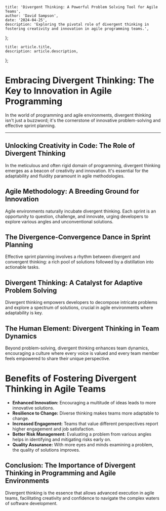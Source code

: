 
    title: 'Divergent Thinking: A Powerful Problem Solving Tool for Agile Teams',
    author: 'David Sampson',
    date: '2024-04-25',
    description: 'Exploring the pivotal role of divergent thinking in fostering creativity and innovation in agile programming teams.',
};

    title: article.title,
    description: article.description,
};


# Embracing Divergent Thinking: The Key to Innovation in Agile Programming

In the world of programming and agile environments, divergent thinking isn't just a buzzword; it's the cornerstone of innovative problem-solving and effective sprint planning.

---

## Unlocking Creativity in Code: The Role of Divergent Thinking

In the meticulous and often rigid domain of programming, divergent thinking emerges as a beacon of creativity and innovation. It's essential for the adaptability and fluidity paramount in agile methodologies.

## Agile Methodology: A Breeding Ground for Innovation

Agile environments naturally incubate divergent thinking. Each sprint is an opportunity to question, challenge, and innovate, urging developers to explore various angles and unconventional solutions.

## The Divergence-Convergence Dance in Sprint Planning

Effective sprint planning involves a rhythm between divergent and convergent thinking: a rich pool of solutions followed by a distillation into actionable tasks.

## Divergent Thinking: A Catalyst for Adaptive Problem Solving

Divergent thinking empowers developers to decompose intricate problems and explore a spectrum of solutions, crucial in agile environments where adaptability is key.

## The Human Element: Divergent Thinking in Team Dynamics

Beyond problem-solving, divergent thinking enhances team dynamics, encouraging a culture where every voice is valued and every team member feels empowered to share their unique perspective.

# Benefits of Fostering Divergent Thinking in Agile Teams

- **Enhanced Innovation:** Encouraging a multitude of ideas leads to more innovative solutions.
- **Resilience to Change:** Diverse thinking makes teams more adaptable to change.
- **Increased Engagement:** Teams that value different perspectives report higher engagement and job satisfaction.
- **Better Risk Management:** Evaluating a problem from various angles helps in identifying and mitigating risks early on.
- **Quality Assurance:** With more eyes and minds examining a problem, the quality of solutions improves.

## Conclusion: The Importance of Divergent Thinking in Programming and Agile Environments

Divergent thinking is the essence that allows advanced execution in agile teams, facilitating creativity and confidence to navigate the complex waters of software development.
